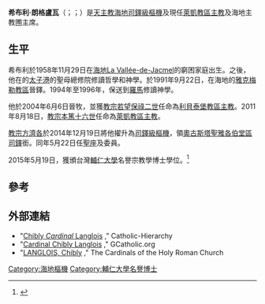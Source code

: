 {{Infobox Christian leader
| type             = cardinal
| honorific-prefix =
| name             = 希布利·朗格盧瓦<br />Chibly Langlois
| title            = [[天主教萊凱教區|天主教萊凱教區主教]]
| image            =
| alt              =
| caption          = 
| church           = 
| archdiocese      =
| diocese          = 萊凱
| see              = 
| appointed        = 2011年8月15日
| predecessor      = Guire Poulard
| successor        = （現任）
| other_post       = [[奧古斯塔聖雅各伯堂|奧古斯塔聖雅各伯堂區領銜司鐸]]
<!--   Orders   -->
| ordination       = 1991年9月22日
| ordained_by      = 
| consecration     = 2004年6月6日
| consecrated_by   = [[Hubert_Constant|Hubert Constant]]
| cardinal         = 2014年2月22日
| created_cardinal_by = [[教宗方濟各|教宗方濟各]]
| rank             = [[樞機|司鐸級樞機]]
<!--   Personal details   -->
| birth_date      = {{Birth date and age|1958|11|29}}
| birth_place     = [[海地|海地]][[La_Vallée-de-Jacmel|La Vallée-de-Jacmel]]
| death_date      =
| death_place     =
| previous_post   = [[天主教利貝泰堡教區|利貝泰堡教區主教]]（2004年－2011年）
| religion        = [[天主教|天主教]]
| nationality     = [[海地|海地]]
| motto           =  Servir Dieu et l'homme dans l'amour<ref>{{cite web |url=http://sangiacomoroma.blogspot.com/2014/03/cardinale-chibly-langlois-nella-nostra.html |title=Cardinale CHIBLY LANGLOIS nella nostra Chiesa |trans_title=Cardinal CHIBLY LANGLOIS in our Church |date=2014-03-01 |website=San Giacomo in Augusta |language=it |accessdate=2014-04-30 |archive-date=2017-12-01 |archive-url=https://web.archive.org/web/20171201040654/http://sangiacomoroma.blogspot.com/2014/03/cardinale-chibly-langlois-nella-nostra.html |dead-url=no }}</ref>（以愛侍奉天主和人類）<ref>{{cite web |url=http://onetable.crs.org/bishop-chibly/ |title=Bishop Chibly Langlois |date=2012-06-01 |website=[[Catholic_Relief_Services|Catholic Relief Services]] |accessdate=2014-04-30 |deadurl=yes |archiveurl=https://web.archive.org/web/20140115004131/http://onetable.crs.org/bishop-chibly/ |archivedate=2014-01-15 }}</ref>
| coat_of_arms   = Coat of arms of Chibly Langlois.svg
}}
'''希布利·朗格盧瓦'''（{{lang-en|Chibly Langlois}}；{{lang-fr|Chibly Langlois}}；{{bd|1958年|11月29日|catIdx=Chibly Langlois}}）是[[天主教|天主教]][[海地|海地]][[樞機|司鐸級樞機]]及現任[[天主教萊凱教區|萊凱教區主教]]及海地主教圑主席。

==生平==
希布利於1958年11月29日在[[海地|海地]][[La_Vallée-de-Jacmel|La Vallée-de-Jacmel]]的窮困家庭出生。之後，他在的[[太子港|太子港]]的聖母總修院修讀哲學和神學。於1991年9月22日，在海地的[[天主教雅克梅勒教區|雅克梅勒教區]]晉鐸。1994年至1996年，保送到[[羅馬|羅馬]]{{link-en|宗座拉特朗大學|Pontifical Lateran University}}修讀神學。

他於2004年6月6日晉牧，並獲[[教宗若望保祿二世|教宗若望保祿二世]]任命為[[天主教利貝泰堡教區|利貝泰堡教區主教]]。2011年8月18日，[[教宗本篤十六世|教宗本篤十六世]]任命為[[天主教萊凱教區|萊凱教區主教]]。

[[教宗方濟各|教宗方濟各]]於2014年12月19日將他擢升為[[樞機|司鐸級樞機]]，領[[奧古斯塔聖雅各伯堂|奧古斯塔聖雅各伯堂區司鐸]]銜。同年5月22日任[[聖座|聖座]]{{link-en|宗座正義和平委員會|Pontifical Council for Justice and Peace}}及{{link-en|宗座拉丁美洲委員會|Pontifical Commission for Latin America}}委員。

2015年5月19日，獲頒台灣[[輔仁大學|輔仁大學]]名譽宗教學博士學位。<ref>{{Cite web |url=http://www.fju.edu.tw/focusDetail.jsp?focusID=298&focusClassID=3 |title=海地首位樞機獲頒輔大名譽博士 深化兩地交流 |access-date=2015-05-29 |archive-date=2016-03-04 |archive-url=https://web.archive.org/web/20160304074731/http://www.fju.edu.tw/focusDetail.jsp?focusID=298&focusClassID=3 |dead-url=no }}</ref>

==參考== 
{{Reflist}}

==外部連結==
*"[http://www.catholic-hierarchy.org/bishop/blangc.html Chibly ''Cardinal'' Langlois] {{Wayback|url=http://www.catholic-hierarchy.org/bishop/blangc.html |date=20210419005015 }}," Catholic-Hierarchy
*"[http://www.gcatholic.org/dioceses/diocese/lesc0.htm#2868 Cardinal Chibly Langlois] {{Wayback|url=http://www.gcatholic.org/dioceses/diocese/lesc0.htm#2868 |date=20190927191537 }}," GCatholic.org
*"[http://www2.fiu.edu/~mirandas/bios2014.htm#Langlois LANGLOIS, Chibly] {{Wayback|url=http://www2.fiu.edu/~mirandas/bios2014.htm#Langlois |date=20160305081023 }}," The Cardinals of the Holy Roman Church

{{樞機團}}
[[Category:海地樞機|Category:海地樞機]]
[[Category:輔仁大學名譽博士|Category:輔仁大學名譽博士]]